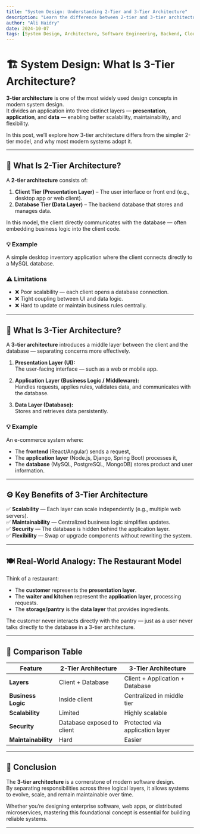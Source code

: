 ```yaml
---
title: "System Design: Understanding 2-Tier and 3-Tier Architecture"
description: "Learn the difference between 2-tier and 3-tier architecture in system design. Understand how the three layers — presentation, application, and data — work together to create scalable and maintainable systems."
author: "Ali Haidry"
date: 2024-10-07
tags: [System Design, Architecture, Software Engineering, Backend, Cloud]
---
```


# 🏗️ System Design: What Is 3-Tier Architecture?

**3-tier architecture** is one of the most widely used design concepts in modern system design.  
It divides an application into three distinct layers — **presentation**, **application**, and **data** — enabling better scalability, maintainability, and flexibility.

In this post, we’ll explore how 3-tier architecture differs from the simpler 2-tier model, and why most modern systems adopt it.

---

## 🔹 What Is 2-Tier Architecture?

A **2-tier architecture** consists of:

1. **Client Tier (Presentation Layer)** – The user interface or front end (e.g., desktop app or web client).  
2. **Database Tier (Data Layer)** – The backend database that stores and manages data.

In this model, the client directly communicates with the database — often embedding business logic into the client code.

### 💡 Example
A simple desktop inventory application where the client connects directly to a MySQL database.

### ⚠️ Limitations
- ❌ Poor scalability — each client opens a database connection.
- ❌ Tight coupling between UI and data logic.
- ❌ Hard to update or maintain business rules centrally.

---

## 🔹 What Is 3-Tier Architecture?

A **3-tier architecture** introduces a middle layer between the client and the database — separating concerns more effectively.

1. **Presentation Layer (UI):**  
   The user-facing interface — such as a web or mobile app.

2. **Application Layer (Business Logic / Middleware):**  
   Handles requests, applies rules, validates data, and communicates with the database.

3. **Data Layer (Database):**  
   Stores and retrieves data persistently.

### 💡 Example
An e-commerce system where:
- The **frontend** (React/Angular) sends a request,
- The **application layer** (Node.js, Django, Spring Boot) processes it,
- The **database** (MySQL, PostgreSQL, MongoDB) stores product and user information.

---

## ⚙️ Key Benefits of 3-Tier Architecture

✅ **Scalability** — Each layer can scale independently (e.g., multiple web servers).  
✅ **Maintainability** — Centralized business logic simplifies updates.  
✅ **Security** — The database is hidden behind the application layer.  
✅ **Flexibility** — Swap or upgrade components without rewriting the system.

---

## 🍽️ Real-World Analogy: The Restaurant Model

Think of a restaurant:
- The **customer** represents the **presentation layer**.  
- The **waiter and kitchen** represent the **application layer**, processing requests.  
- The **storage/pantry** is the **data layer** that provides ingredients.

The customer never interacts directly with the pantry — just as a user never talks directly to the database in a 3-tier architecture.

---

## 🧩 Comparison Table

| Feature | 2-Tier Architecture | 3-Tier Architecture |
|----------|--------------------|---------------------|
| **Layers** | Client + Database | Client + Application + Database |
| **Business Logic** | Inside client | Centralized in middle tier |
| **Scalability** | Limited | Highly scalable |
| **Security** | Database exposed to client | Protected via application layer |
| **Maintainability** | Hard | Easier |

---

## 🏁 Conclusion

The **3-tier architecture** is a cornerstone of modern software design.  
By separating responsibilities across three logical layers, it allows systems to evolve, scale, and remain maintainable over time.

Whether you’re designing enterprise software, web apps, or distributed microservices, mastering this foundational concept is essential for building reliable systems.

---